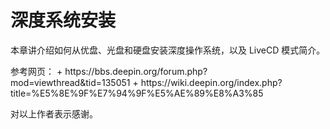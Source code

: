 # 深度系统安装 {#deepin-install}

本章讲介绍如何从优盘、光盘和硬盘安装深度操作系统，以及 LiveCD 模式简介。

参考网页：
+ https://bbs.deepin.org/forum.php?mod=viewthread&tid=135051
+ https://wiki.deepin.org/index.php?title=%E5%8E%9F%E7%94%9F%E5%AE%89%E8%A3%85

对以上作者表示感谢。